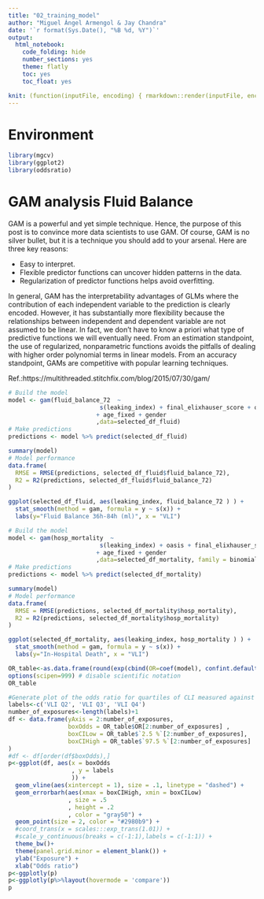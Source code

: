 ```yaml
---
title: "02_training_model"
author: "Miguel Ángel Armengol & Jay Chandra"
date: '`r format(Sys.Date(), "%B %d, %Y")`'
output:
  html_notebook:
    code_folding: hide
    number_sections: yes
    theme: flatly
    toc: yes
    toc_float: yes

knit: (function(inputFile, encoding) { rmarkdown::render(inputFile, encoding = encoding, output_file = paste0(substr(inputFile,1,nchar(inputFile)-4)," ",Sys.Date(),'.html')) })
---
```


# Environment

```r
library(mgcv)
library(ggplot2)
library(oddsratio)
```

# GAM analysis Fluid Balance

GAM is a powerful and yet simple technique. Hence, the purpose of this post is to convince more data scientists to use GAM. Of course, GAM is no silver bullet, but it is a technique you should add to your arsenal. Here are three key reasons:

- Easy to interpret.
- Flexible predictor functions can uncover hidden patterns in the data.
- Regularization of predictor functions helps avoid overfitting.

In general, GAM has the interpretability advantages of GLMs where the contribution of each independent variable to the prediction is clearly encoded. However, it has substantially more flexibility because the relationships between independent and dependent variable are not assumed to be linear. In fact, we don’t have to know a priori what type of predictive functions we will eventually need. From an estimation standpoint, the use of regularized, nonparametric functions avoids the pitfalls of dealing with higher order polynomial terms in linear models. From an accuracy standpoint, GAMs are competitive with popular learning techniques.

Ref.:https://multithreaded.stitchfix.com/blog/2015/07/30/gam/

```r
# Build the model
model <- gam(fluid_balance_72  ~
                          s(leaking_index) + final_elixhauser_score + oasis
                         + age_fixed + gender
                         ,data=selected_df_fluid)
# Make predictions
predictions <- model %>% predict(selected_df_fluid)

summary(model)
# Model performance
data.frame(
  RMSE = RMSE(predictions, selected_df_fluid$fluid_balance_72),
  R2 = R2(predictions, selected_df_fluid$fluid_balance_72)
)

ggplot(selected_df_fluid, aes(leaking_index, fluid_balance_72 ) ) +
  stat_smooth(method = gam, formula = y ~ s(x)) + 
  labs(y="Fluid Balance 36h-84h (ml)", x = "VLI")
```


```r
# Build the model
model <- gam(hosp_mortality  ~
                          s(leaking_index) + oasis + final_elixhauser_score
                         + age_fixed + gender
                         ,data=selected_df_mortality, family = binomial)
# Make predictions
predictions <- model %>% predict(selected_df_mortality)

summary(model)
# Model performance
data.frame(
  RMSE = RMSE(predictions, selected_df_mortality$hosp_mortality),
  R2 = R2(predictions, selected_df_mortality$hosp_mortality)
)

ggplot(selected_df_mortality, aes(leaking_index, hosp_mortality ) ) +
  stat_smooth(method = gam, formula = y ~ s(x)) + 
  labs(y="In-Hospital Death", x = "VLI")
```


```r
OR_table<-as.data.frame(round(exp(cbind(OR=coef(model), confint.default(model))),2))
options(scipen=999) # disable scientific notation
OR_table

#Generate plot of the odds ratio for quartiles of CLI measured against mortality
labels<-c('VLI Q2', 'VLI Q3', 'VLI Q4')
number_of_exposures<-length(labels)+1
df <- data.frame(yAxis = 2:number_of_exposures,
                 boxOdds = OR_table$OR[2:number_of_exposures] ,
                 boxCILow = OR_table$`2.5 %`[2:number_of_exposures],  
                 boxCIHigh = OR_table$`97.5 %`[2:number_of_exposures]
)
#df <- df[order(df$boxOdds),]
p<-ggplot(df, aes(x = boxOdds
                  , y = labels
                  )) + 
  geom_vline(aes(xintercept = 1), size = .1, linetype = "dashed") + 
  geom_errorbarh(aes(xmax = boxCIHigh, xmin = boxCILow)
                 , size = .5
                 , height = .2
                 , color = "gray50") +
  geom_point(size = 2, color = "#2980b9") +
  #coord_trans(x = scales:::exp_trans(1.01)) +
  #scale_y_continuous(breaks = c(-1:1),labels = c(-1:1)) +
  theme_bw()+
  theme(panel.grid.minor = element_blank()) +
  ylab("Exposure") +
  xlab("Odds ratio")
p<-ggplotly(p)
p<-ggplotly(p%>%layout(hovermode = 'compare'))
p
```

